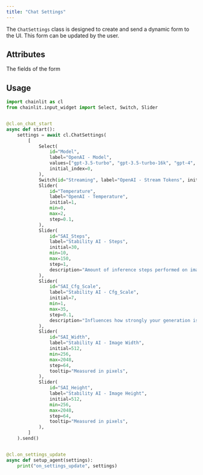 ```yaml
---
title: "Chat Settings"
---
```


The `ChatSettings` class is designed to create and send a dynamic form to the UI. This form can be updated by the user.

## Attributes

<ParamField path="inputs" type="List[InputWidget]">
  The fields of the form
</ParamField>

## Usage

```python
import chainlit as cl
from chainlit.input_widget import Select, Switch, Slider


@cl.on_chat_start
async def start():
    settings = await cl.ChatSettings(
        [
            Select(
                id="Model",
                label="OpenAI - Model",
                values=["gpt-3.5-turbo", "gpt-3.5-turbo-16k", "gpt-4", "gpt-4-32k"],
                initial_index=0,
            ),
            Switch(id="Streaming", label="OpenAI - Stream Tokens", initial=True),
            Slider(
                id="Temperature",
                label="OpenAI - Temperature",
                initial=1,
                min=0,
                max=2,
                step=0.1,
            ),
            Slider(
                id="SAI_Steps",
                label="Stability AI - Steps",
                initial=30,
                min=10,
                max=150,
                step=1,
                description="Amount of inference steps performed on image generation.",
            ),
            Slider(
                id="SAI_Cfg_Scale",
                label="Stability AI - Cfg_Scale",
                initial=7,
                min=1,
                max=35,
                step=0.1,
                description="Influences how strongly your generation is guided to match your prompt.",
            ),
            Slider(
                id="SAI_Width",
                label="Stability AI - Image Width",
                initial=512,
                min=256,
                max=2048,
                step=64,
                tooltip="Measured in pixels",
            ),
            Slider(
                id="SAI_Height",
                label="Stability AI - Image Height",
                initial=512,
                min=256,
                max=2048,
                step=64,
                tooltip="Measured in pixels",
            ),
        ]
    ).send()


@cl.on_settings_update
async def setup_agent(settings):
    print("on_settings_update", settings)

```
